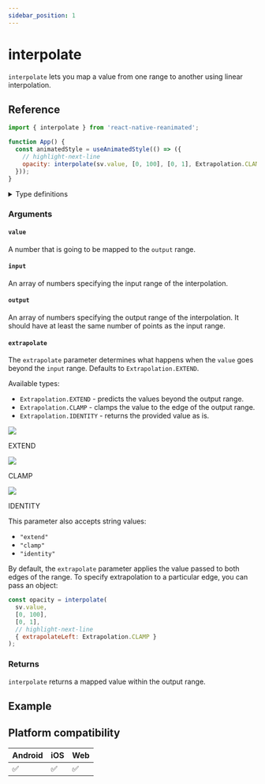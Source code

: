 ```yaml
---
sidebar_position: 1
---
```


# interpolate

`interpolate` lets you map a value from one range to another using linear interpolation.


<InteractiveExample src={InterpolateSrc} component={Interpolate} />

## Reference

```javascript
import { interpolate } from 'react-native-reanimated';

function App() {
  const animatedStyle = useAnimatedStyle(() => ({
    // highlight-next-line
    opacity: interpolate(sv.value, [0, 100], [0, 1], Extrapolation.CLAMP),
  }));
}
```

<details>
<summary>Type definitions</summary>

```typescript
enum Extrapolation {
  IDENTITY = 'identity',
  CLAMP = 'clamp',
  EXTEND = 'extend',
}

type ExtrapolationAsString = 'identity' | 'clamp' | 'extend';

export type ExtrapolationType =
  | ExtrapolationConfig
  | Extrapolation
  | ExtrapolationAsString
  | undefined;

function interpolate(
  value: number,
  input: readonly number[],
  output: readonly number[],
  extrapolate?: ExtrapolationType
): number;
```

</details>

### Arguments

#### `value`

A number that is going to be mapped to the `output` range.

#### `input`

An array of numbers specifying the input range of the interpolation.

#### `output`

An array of numbers specifying the output range of the interpolation. It should have at least the same number of points as the input range.

#### `extrapolate` <Optional/>

The `extrapolate` parameter determines what happens when the `value` goes beyond the `input` range. Defaults to `Extrapolation.EXTEND`.

Available types:

- `Extrapolation.EXTEND` - predicts the values beyond the output range.
- `Extrapolation.CLAMP` - clamps the value to the edge of the output range.
- `Extrapolation.IDENTITY` - returns the provided value as is.


<div style={{display: "flex", justifyContent: "center", textAlign: "center"}}>

<div style={{ maxWidth: 320 }}>
  <img src={useBaseUrl('/img/extrapolation/extend.png')} />
  <p>EXTEND</p>
</div>
<div style={{ maxWidth: 320 }}>
  <img src={useBaseUrl('/img/extrapolation/clamp.png')} />
  <p>CLAMP</p>
</div>
<div style={{ maxWidth: 320 }}>
  <img src={useBaseUrl('/img/extrapolation/identity.png')} />
  <p>IDENTITY</p>
</div>

</div>

This parameter also accepts string values:

- `"extend"`
- `"clamp"`
- `"identity"`

By default, the `extrapolate` parameter applies the value passed to both edges of the range. To specify extrapolation to a particular edge, you can pass an object:

```javascript
const opacity = interpolate(
  sv.value,
  [0, 100],
  [0, 1],
  // highlight-next-line
  { extrapolateLeft: Extrapolation.CLAMP }
);
```

### Returns

`interpolate` returns a mapped value within the output range.

## Example


<InteractiveExample
  src={InterpolateRotationSrc}
  component={InterpolateRotation}
  label="Grab and drag any of the squares. The dashed lines indicate the range of the interpolation."
/>

## Platform compatibility

<div className="platform-compatibility">

| Android | iOS | Web |
| ------- | --- | --- |
| ✅      | ✅  | ✅  |

</div>
